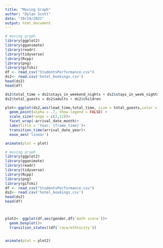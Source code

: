 ```yaml
---
title: "Moving Graph"
author: "Dylan Scott"
date: "10/19/2021"
output: html_document
---
```

```R
# moving graph
library(ggplot2)
library(gganimate)
library(readr)
library(tidyverse)
library(Rcpp)
library(png)
library(gifski)
df <- read_csv("StudentsPerformance.csv")
ds2<- read.csv('hotel_bookings.csv')
head(ds2)
head(df)

ds2$total_time = ds2$stays_in_weekend_nights + ds2$stays_in_week_nights
ds2$total_guests = ds2$adults + ds2$children

plot<-ggplot(ds2,aes(lead_time,total_time, size = total_guests,color = arrival_date_month))+
  geom_point(alpha = .7, show.legend = FALSE) +
  scale_size(range = c(2,12))+
  facet_wrap(~arrival_date_month)+
  labs(title = 'Year: {frame_time}')+
  transition_time(arrival_date_year)+
  ease_aes('linear')

animate(plot = plot)

```

```R
# moving graph
library(ggplot2)
library(gganimate)
library(readr)
library(tidyverse)
library(Rcpp)
library(png)
library(gifski)
df <- read_csv("StudentsPerformance.csv")
ds2<- read.csv('hotel_bookings.csv')
head(ds2)
head(df)



plot2<- ggplot(df,aes(gender,df$`math score`))+
  geom_boxplot()+
  transition_states((df$`race/ethnicity`))


animate(plot = plot2)





```
